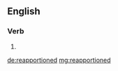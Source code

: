 ==English==

===Verb===
{{head|en|verb form}}

# {{en-past of|reapportion}}

[[de:reapportioned]]
[[mg:reapportioned]]